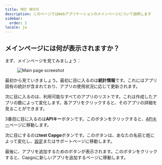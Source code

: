 ```yaml
---
title: 메인 페이지
description: このページではWebアプリケーションのメインページについて説明します
sidebar:
  order: 2
locale: ja
---
```


## メインページには何が表示されますか？

まず、メインページを見てみましょう：
<figure><img src="/main-pagewebp" alt="Main page screeshot" /><figcaption></figcaption></figure>

最初から見ていきましょう。最初に目に入るのは**統計情報**です。これにはアプリ固有の統計が含まれており、アプリの使用状況に応じて更新されます。

次に目に入るのは、利用可能なすべてのアプリのリストです。これは作成したアプリの数によって変化します。各アプリをクリックすると、そのアプリの詳細を見ることができます。

3番目に目に入るのは**APIキー**ボタンです。このボタンをクリックすると、[APIキー](/docs/webapp/api-keys/)ページに移動します。

次に目にするのは**test Capgo**ボタンです。このボタンは、あなたの名前と姓によって変化し、[設定](/docs/webapp/settings/)またはサポートページに移動します。

最後に、アプリを追加するためのボタンが表示されます。このボタンをクリックすると、Capgoに新しいアプリを追加するページに移動します。